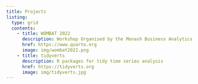 ```yaml
---
title: Projects
listing:
  type: grid
  contents:
    - title: WOMBAT 2022
      description: Workshop Organised by the Monash Business Analytics Team 2022 Communicating with Data
      href: https://www.quarto.org
      image: img/wombat2022.png
    - title: tidyverts
      description: R packages for tidy time series analysis
      href: https://tidyverts.org
      image: img/tidyverts.jpg
---
```

